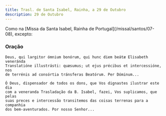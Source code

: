```yaml
---
title: Trasl. de Santa Isabel, Rainha, a 29 de Outubro
description: 29 de Outubro
---
```


<aside>
  Como na [Missa da Santa Isabel, Rainha de Portugal](/missal/santos/07-08),
  excepto:
</aside>

### Oração

<div class="side-by-side not-content">

    Deus, qui largitor ómnium bonórum, qui hunc diem beátæ Elisabeth veneránda
    Translatióne illustrásti: quæsumus; ut ejus précibus et intercessióne, nos
    de terrénis ad consórtia tránsferas Beatórum. Per Dóminum...

    Ó Deus, dispensador de todos os dons, que Vos dignastes ilustrar este dia
    com a veneranda Trasladação da B. Isabel, fazei, Vos suplicamos, que pelas
    suas preces e intercessão transitemos das coisas terrenas para a companhia
    dos bem-aventurados. Por nosso Senhor...

</div>
